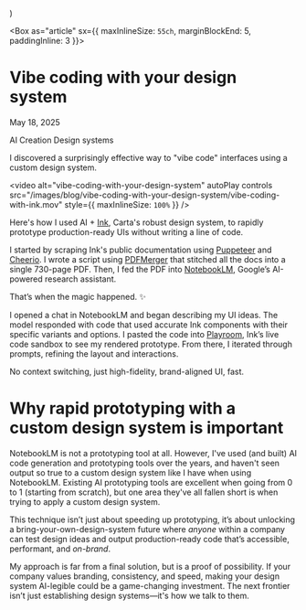 


  <Halo
    description="A surprisingly effective way to vibe code interfaces using a custom design system"
    title="Vibe coding with your design system / Blog"
    url="https://chrisnager.com/blog/vibe-coding"
    image="https://chrisnager.com/images/projects/snowball.png"
  />
)

<Box as="article" sx={{ maxInlineSize: `55ch`, marginBlockEnd: 5, paddingInline: 3 }}>
# Vibe coding with your design system

May 18, 2025

<Tag>AI</Tag> <Tag>Creation</Tag> <Tag>Design systems</Tag>

I discovered a surprisingly effective way to "vibe code" interfaces using a custom design system.

<video alt="vibe-coding-with-your-design-system" autoPlay controls src="/images/blog/vibe-coding-with-your-design-system/vibe-coding-with-ink.mov" style={{ maxInlineSize: `100%` }} />

Here's how I used AI + [Ink](https://ink.carta.com/components/Button/examples), Carta's robust design system, to rapidly prototype production-ready UIs without writing a line of code.

I started by scraping Ink's public documentation using [Puppeteer](https://pptr.dev) and [Cheerio](https://cheerio.js.org). I wrote a script using [PDFMerger](https://www.npmjs.com/package/pdf-merger-js) that stitched all the docs into a single 730-page PDF. Then, I fed the PDF into [NotebookLM](https://notebooklm.google), Google’s AI-powered research assistant.

That’s when the magic happened. ✨

I opened a chat in NotebookLM and began describing my UI ideas. The model responded with code that used accurate Ink components with their specific variants and options. I pasted the code into [Playroom](https://ink.carta.com/playroom/#?code=N4Igxg9gJgpiBcIA8AhCAPABAQwDa4F4AdEAcwFcAXSmAJxID4iA7TTJACQGVLswBrJqzbsUVShGYMAIjABm2crkpIA9GOqShI0eMmZKATwAOMYiGO0AlgFtstQ4wAK1uw7UaJUljtR7WRqbmUNjMpHSM0qHhtB7%2B2uyq3LwCQh4YQiAANCAA7lZQlAAWAM4IANrgeGAAFACMAAwNAG65mAC0mHUATA3G6ACUIAC6AL5AA), Ink’s live code sandbox to see my rendered prototype. From there, I iterated through prompts, refining the layout and interactions.

No context switching, just high-fidelity, brand-aligned UI, fast.

# Why rapid prototyping with a custom design system is important

NotebookLM is not a prototyping tool at all. However, I've used (and built) AI code generation and prototyping tools over the years, and haven't seen output so true to a custom design system like I have when using NotebookLM. Existing AI prototyping tools are excellent when going from 0 to 1 (starting from scratch), but one area they've all fallen short is when trying to apply a custom design system.

This technique isn’t just about speeding up prototyping, it’s about unlocking a bring-your-own-design-system future where _anyone_ within a company can test design ideas and output production-ready code that’s accessible, performant, and _on-brand_.

My approach is far from a final solution, but is a proof of possibility. If your company values branding, consistency, and speed, making your design system AI-legible could be a game-changing investment. The next frontier isn’t just establishing design systems—it's how we talk to them.
</Box>
